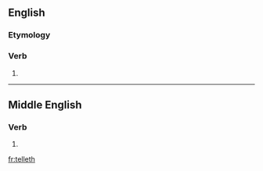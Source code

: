 ==English==

===Etymology===
{{suffix|telle|eth|lang=en}}

===Verb===
{{head|en|verb form}}

# {{en-archaic third-person singular of|tell|lang=en}}

----

==Middle English==

===Verb===
{{head|enm|verb form}}

# {{inflection of|tellen||3|s|pres|indc|lang=enm}}

[[fr:telleth]]